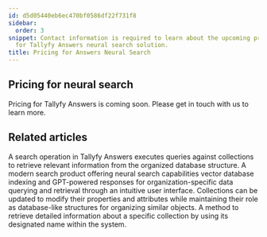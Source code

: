```yaml
---
id: d5d05440eb6ec470bf0586df22f731f8
sidebar:
  order: 3
snippet: Contact information is required to learn about the upcoming pricing details
  for Tallyfy Answers neural search solution.
title: Pricing for Answers Neural Search
---
```


## Pricing for neural search

Pricing for Tallyfy Answers is coming soon. Please get in touch with us to learn more.


## Related articles
<CardGrid>
<LinkTitleCard header="<b>Answers > Search</b>" href="/products/answers/search/" > A search operation in Tallyfy Answers executes queries against collections to retrieve relevant information from the organized database structure. </LinkTitleCard>
<LinkTitleCard header="<b>Overview</b>" href="/products/answers/" > A modern search product offering neural search capabilities vector database indexing and GPT-powered responses for organization-specific data querying and retrieval through an intuitive user interface. </LinkTitleCard>
<LinkTitleCard header="<b>Collections > Update a collection</b>" href="/products/answers/collections/update-collection/" > Collections can be updated to modify their properties and attributes while maintaining their role as database-like structures for organizing similar objects. </LinkTitleCard>
<LinkTitleCard header="<b>Collections > Get a collection</b>" href="/products/answers/collections/get-collection/" > A method to retrieve detailed information about a specific collection by using its designated name within the system. </LinkTitleCard>
</CardGrid>